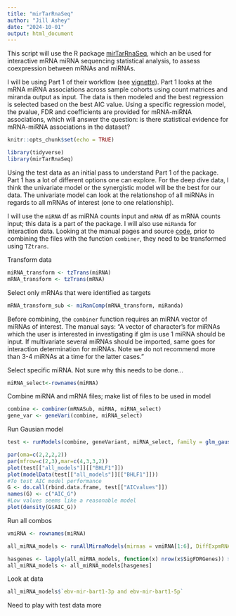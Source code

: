 ```yaml
---
title: "mirTarRnaSeq"
author: "Jill Ashey"
date: "2024-10-01"
output: html_document
---
```


This script will use the R package [mirTarRnaSeq](https://bioconductor.org/packages/3.13/bioc/html/mirTarRnaSeq.html), which an be used for interactive mRNA miRNA sequencing statistical analysis, to assess coexpression between mRNAs and miRNAs. 

I will be using Part 1 of their workflow (see [vignette](https://bioconductor.org/packages/3.13/bioc/vignettes/mirTarRnaSeq/inst/doc/mirTarRnaSeq.pdf)). Part 1 looks at the mRNA miRNA associations across sample cohorts using count matrices and miranda output as input. The data is then modeled and the best regression is selected based on the best AIC value. Using a specific regression model, the pvalue, FDR and coefficients are provided for mRNA-miRNA associations, which will answer the question: is there statistical evidence for mRNA-miRNA associations in the dataset? 

```r
knitr::opts_chunk$set(echo = TRUE)

library(tidyverse)
library(mirTarRnaSeq)
```

Using the test data as an initial pass to understand Part 1 of the package. Part 1 has a lot of different options one can explore. For the deep dive data, I think the univariate model or the synergistic model will be the best for our data. The univariate model can look at the relationshop of all miRNAs in regards to all mRNAs of interest (one to one relationship). 

I will use the `miRNA` df as miRNA counts input and `mRNA` df as mRNA counts input; this data is a part of the package. I will also use `miRanda` for interaction data. Looking at the manual pages and source [code](https://rdrr.io/github/Mercedeh66/mirTarRnaSeq/man/), prior to combining the files with the function `combiner`, they need to be transformed using `TZtrans`. 

Transform data
```r
miRNA_transform <- tzTrans(miRNA)
mRNA_transform <- tzTrans(mRNA)
```

Select only mRNAs that were identified as targets 
```r
mRNA_transform_sub <- miRanComp(mRNA_transform, miRanda)
```

Before combining, the `combiner` function requires an miRNA vector of miRNAs of interest. The manual says: "A vector of character's for miRNAs which the user is interested in investigating if glm is use 1 miRNA should be input. If multivariate several miRNAs should be imported, same goes for interaction determination for miRNAs. Note we do not recommend more than 3-4 miRNAs at a time for the latter cases."

























Select specific miRNA. Not sure why this needs to be done...
```r
miRNA_select<-rownames(miRNA)
```

Combine miRNA and mRNA files; make list of files to be used in model 
```r
combine <- combiner(mRNASub, miRNA, miRNA_select)
gene_var <- geneVari(combine, miRNA_select)
```

Run Gausian model 
```r
test <- runModels(combine, geneVariant, miRNA_select, family = glm_gaussian(), scale = 100)

par(oma=c(2,2,2,2))
par(mfrow=c(2,3),mar=c(4,3,3,2))
plot(test[["all_models"]][["BHLF1"]])
plot(modelData(test[["all_models"]][["BHLF1"]]))
#To test AIC model performance
G <- do.call(rbind.data.frame, test[["AICvalues"]])
names(G) <- c("AIC_G")
#Low values seems like a reasonable model
plot(density(G$AIC_G))
```

Run all combos
```r
vmiRNA <- rownames(miRNA)

all_miRNA_models <- runAllMirnaModels(mirnas = vmiRNA[1:6], DiffExpmRNA = mRNA, DiffExpmiRNA = miRNA, miranda_data = miRanda, prob = 0.75, cutoff = 0.05, fdr_cutoff = 0.1, method = "fdr", family = glm_multi(), scale = 2, mode = "multi")

hasgenes <- lapply(all_miRNA_models, function(x) nrow(x$SigFDRGenes)) > 0
all_miRNA_models <- all_miRNA_models[hasgenes]
```

Look at data 
```r
all_miRNA_models$`ebv-mir-bart1-3p and ebv-mir-bart1-5p`
```

Need to play with test data more 

